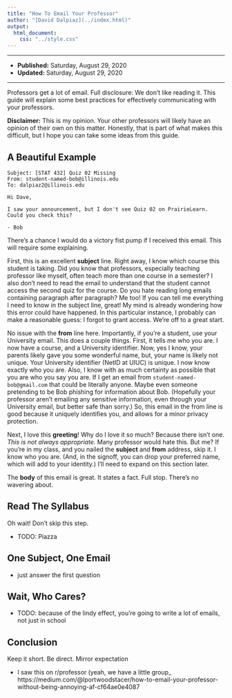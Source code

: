 ```yaml
---
title: "How To Email Your Professor"
author: "[David Dalpiaz](../index.html)"
output:
  html_document:
    css: "../style.css"
---
```


***

- **Published:** Saturday, August 29, 2020
- **Updated:** Saturday, August 29, 2020

***

Professors get a lot of email. Full disclosure: We don't like reading it. This guide will explain some best practices for effectively communicating with your professors.

**Disclaimer:** This is my opinion. Your other professors will likely have an opinion of their own on this matter. Honestly, that is part of what makes this difficult, but I hope you can take some ideas from this guide.

## A Beautiful Example

```
Subject: [STAT 432] Quiz 02 Missing
From: student-named-bob@illinois.edu
To: dalpiaz2@illinois.edu

Hi Dave,

I saw your announcement, but I don't see Quiz 02 on PrairieLearn. Could you check this?

- Bob
```

There's a chance I would do a victory fist pump if I received this email. This will require some explaining.

First, this is an excellent **subject** line. Right away, I know which course this student is taking. Did you know that professors, especially teaching professor like myself, often teach more than one course in a semester? I also don't need to read the email to understand that the student cannot access the second quiz for the course. Do you hate reading long emails containing paragraph after paragraph? Me too! If you can tell me everything I need to know in the subject line, great! My mind is already wondering how this error could have happened. In this particular instance, I probably can make a reasonable guess: I forgot to grant access. We're off to a great start.

No issue with the **from** line here. Importantly, if you're a student, use your University email. This does a couple things. First, it tells me who you are. I now have a course, and a University identifier. Now, yes I know, your parents likely gave you some wonderful name, but, your name is likely not unique. Your University identifier (NetID at UIUC) is unique. I now know exactly who you are. Also, I know with as much certainty as possible that you are who you say you are. If I get an email from `student-named-bob@gmail.com` that could be literally anyone. Maybe even someone pretending to be Bob phishing for information about Bob. (Hopefully your professor aren't emailing any sensitive information, even through your University email, but better safe than sorry.) So, this email in the from line is good because it uniquely identifies you, and allows for a minor privacy protection.

Next, I love this **greeting**! Why do I love it so much? Because there isn't one. *This is not always appropriate.* Many professor would hate this. But me? If you're in my class, and you nailed the **subject** and **from** address, skip it. I know who you are. (And, in the signoff, you can drop your preferred name, which will add to your identity.) I'll need to expand on this section later.

The **body** of this email is great. It states a fact. Full stop. There's no wavering about.

## Read The Syllabus

Oh wait! Don't skip this step.

- TODO: Piazza

## One Subject, One Email

- just answer the first question

## Wait, Who Cares?

- TODO: because of the lindy effect, you're going to write a lot of emails, not just in school

## Conclusion

Keep it short. Be direct. Mirror expectation



- I saw this on r/professor (yeah, we have a little group_ https://medium.com/@lportwoodstacer/how-to-email-your-professor-without-being-annoying-af-cf64ae0e4087